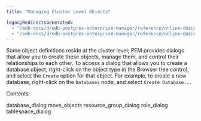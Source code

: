 ```yaml
---
title: "Managing Cluster Level Objects"

legacyRedirectsGenerated:
  - "/edb-docs/d/edb-postgres-enterprise-manager/reference/online-documentation/8.0/managing_cluster_objects.html"
  - "/edb-docs/d/edb-postgres-enterprise-manager/reference/online-documentation/latest/managing_cluster_objects.html"
---
```


<div id="managing_cluster_objects" class="registered_link"></div>

Some object definitions reside at the cluster level; PEM provides dialogs that allow you to create these objects, manage them, and control their relationships to each other. To access a dialog that allows you to create a database object, right-click on the object type in the Browser tree control, and select the `Create` option for that object. For example, to create a new database, right-click on the `Databases` node, and select `Create Database...`

Contents:

<div class="toctree">

database_dialog move_objects resource_group_dialog role_dialog tablespace_dialog

</div>
